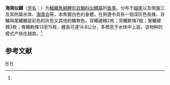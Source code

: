 {{Speciesbox 
| taxon = Toxabramis houdermeri
| status = LC
| status_system = IUCN3.1
| authority = Pellegrin, 1932<ref name='id5877'>{{cite web| url =http://www.bioinfo.cn/db05/BjdwSpecies.php?action=view&id=5877| title =海南似鱎| work =中国动物物种编目数据库| publisher =中国科学院微生物研究所| author =中国科学院动物研究所| accessdate =2009-04-11| deadurl =yes| archiveurl =https://web.archive.org/web/20160305004906/http://www.bioinfo.cn/db05/BjdwSpecies.php?action=view&id=5877| archivedate =2016-03-05}}</ref>
| synonyms = *''Toxabramis houdemeri var. abbreviata''<br /><small>Pellegrin, 1934</small>
*''Toxabramis swinhonis houdemeri''<br /><small>Pellegrin, 1932</small>
}}

'''海南似鱎'''（[[学名|学名]]：{{lang|la|''Toxabramis houdermeri''}}）为[[輻鰭魚綱|輻鰭魚綱]][[鯉形目|鯉形目]][[鯝科|鯝科]][[似鱎屬|似鱎屬]]的[[鱼类|鱼类]]。分布于[[越南|越南]]以及南盤江及其附屬水体、[[海南岛|海南岛]]等，本魚銀白色的身體，在側邊中具有一個深灰色長條，背鰭與尾鰭鰭是彩色的灰色又其他的鰭無色，背鰭硬棘2枚；背鰭軟條7枚；臀鰭硬棘3枚；臀鰭軟條13至15枚，體長可達14.8公分，多栖息于水体中上层。该物种的模式产地在越南。<ref name='id5877'/>

== 参考文献 ==
{{reflist}}

{{Taxonbar}}

[[Category:1932年描述的鱼类|H]]
[[Category:似鱎屬|H]]